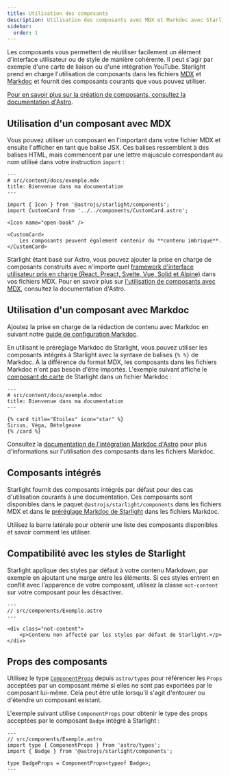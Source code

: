 ```yaml
---
title: Utilisation des composants
description: Utilisation des composants avec MDX et Markdoc avec Starlight.
sidebar:
  order: 1
---
```


Les composants vous permettent de réutiliser facilement un élément d'interface utilisateur ou de style de manière cohérente.
Il peut s'agir par exemple d'une carte de liaison ou d'une intégration YouTube.
Starlight prend en charge l'utilisation de composants dans les fichiers [MDX](https://mdxjs.com/) et [Markdoc](https://markdoc.dev/) et fournit des composants courants que vous pouvez utiliser.

[Pour en savoir plus sur la création de composants, consultez la documentation d'Astro](https://docs.astro.build/fr/basics/astro-components/).

## Utilisation d'un composant avec MDX

Vous pouvez utiliser un composant en l'important dans votre fichier MDX et ensuite l'afficher en tant que balise JSX.
Ces balises ressemblent à des balises HTML, mais commencent par une lettre majuscule correspondant au nom utilisé dans votre instruction `import` :

```mdx
---
# src/content/docs/exemple.mdx
title: Bienvenue dans ma documentation
---

import { Icon } from '@astrojs/starlight/components';
import CustomCard from '../../components/CustomCard.astro';

<Icon name="open-book" />

<CustomCard>
	Les composants peuvent également contenir du **contenu imbriqué**.
</CustomCard>
```

Starlight étant basé sur Astro, vous pouvez ajouter la prise en charge de composants construits avec n'importe quel [framework d'interface utilisateur pris en charge (React, Preact, Svelte, Vue, Solid et Alpine)](https://docs.astro.build/fr/guides/framework-components/) dans vos fichiers MDX.
Pour en savoir plus sur [l'utilisation de composants avec MDX](https://docs.astro.build/fr/guides/integrations-guide/mdx/#utilisation-de-composants-dans-mdx), consultez la documentation d'Astro.

## Utilisation d'un composant avec Markdoc

Ajoutez la prise en charge de la rédaction de contenu avec Markdoc en suivant notre [guide de configuration Markdoc](/fr/guides/authoring-content/#markdoc).

En utilisant le préréglage Markdoc de Starlight, vous pouvez utiliser les composants intégrés à Starlight avec la syntaxe de balises `{% %}` de Markdoc.
À la différence du format MDX, les composants dans les fichiers Markdoc n'ont pas besoin d'être importés.
L'exemple suivant affiche le [composant de carte](/fr/components/cards/) de Starlight dans un fichier Markdoc :

```markdoc
---
# src/content/docs/exemple.mdoc
title: Bienvenue dans ma documentation
---

{% card title="Étoiles" icon="star" %}
Sirius, Véga, Bételgeuse
{% /card %}
```

Consultez la [documentation de l'intégration Markdoc d'Astro](https://docs.astro.build/fr/guides/integrations-guide/markdoc/#restituer-les-composants) pour plus d'informations sur l'utilisation des composants dans les fichiers Markdoc.

## Composants intégrés

Starlight fournit des composants intégrés par défaut pour des cas d'utilisation courants à une documentation.
Ces composants sont disponibles dans le paquet `@astrojs/starlight/components` dans les fichiers MDX et dans le [préréglage Markdoc de Starlight](/fr/guides/authoring-content/#markdoc) dans les fichiers Markdoc.

Utilisez la barre latérale pour obtenir une liste des composants disponibles et savoir comment les utiliser.

## Compatibilité avec les styles de Starlight

Starlight applique des styles par défaut à votre contenu Markdown, par exemple en ajoutant une marge entre les éléments.
Si ces styles entrent en conflit avec l'apparence de votre composant, utilisez la classe `not-content` sur votre composant pour les désactiver.

```astro 'class="not-content"'
---
// src/components/Exemple.astro
---

<div class="not-content">
	<p>Contenu non affecté par les styles par défaut de Starlight.</p>
</div>
```

## Props des composants

Utilisez le type [`ComponentProps`](https://docs.astro.build/fr/guides/typescript/#type-componentprops) depuis `astro/types` pour référencer les `Props` acceptées par un composant même si elles ne sont pas exportées par le composant lui-même.
Cela peut être utile lorsqu'il s'agit d'entourer ou d'étendre un composant existant.

L'exemple suivant utilise `ComponentProps` pour obtenir le type des props acceptées par le composant `Badge` intégré à Starlight :

```astro
---
// src/components/Exemple.astro
import type { ComponentProps } from 'astro/types';
import { Badge } from '@astrojs/starlight/components';

type BadgeProps = ComponentProps<typeof Badge>;
---
```
